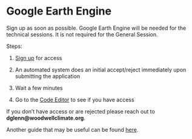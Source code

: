 # Google Earth Engine

Sign up as soon as possible. Google Earth Engine will be needed for the technical sessions. It is not required for the General Session.

Steps:

1.  [Sign up](https://signup.earthengine.google.com/) for access

2.  An automated system does an initial accept/reject immediately upon submitting the application

3.  Wait a few minutes

4.  Go to the [Code Editor](https://code.earthengine.google.com/) to see if you have access

If you don't have access or are rejected please reach out to **dglenn@woodwellclimate.org**.

Another guide that may be useful can be found [here](https://www.linkedin.com/pulse/step-by-step-create-your-google-earth-engine-account-khang-vu-tien).
